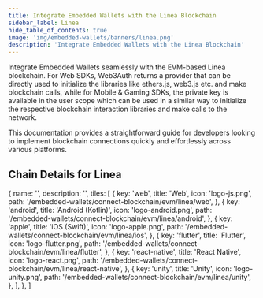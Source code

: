 ```yaml
---
title: Integrate Embedded Wallets with the Linea Blockchain
sidebar_label: Linea
hide_table_of_contents: true
image: 'img/embedded-wallets/banners/linea.png'
description: 'Integrate Embedded Wallets with the Linea Blockchain'
---
```



<SEO
  title="Integrate Embedded Wallets with the Linea Blockchain"
  description="Integrate Embedded Wallets with the Linea Blockchain"
  image="https://docs.metamask.io/img/embedded-wallets/banners/linea.png"
  slug="/embedded-wallets/connect-blockchain/evm/linea"
/>

Integrate Embedded Wallets seamlessly with the EVM-based Linea blockchain. For Web SDKs, Web3Auth returns a provider that can be directly used to initialize the libraries like ethers.js, web3.js etc. and make blockchain calls, while for Mobile & Gaming SDKs, the private key is available in the user scope which can be used in a similar way to initialize the respective blockchain interaction libraries and make calls to the network.

This documentation provides a straightforward guide for developers looking to implement blockchain connections quickly and effortlessly across various platforms.

## Chain Details for Linea

<ChainDetailsLinea />

  {
    name: '',
    description: '',
    tiles: [
      {
        key: 'web',
        title: 'Web',
        icon: 'logo-js.png',
        path: '/embedded-wallets/connect-blockchain/evm/linea/web',
      },
      {
        key: 'android',
        title: 'Android (Kotlin)',
        icon: 'logo-android.png',
        path: '/embedded-wallets/connect-blockchain/evm/linea/android',
      },
      {
        key: 'apple',
        title: 'iOS (Swift)',
        icon: 'logo-apple.png',
        path: '/embedded-wallets/connect-blockchain/evm/linea/ios',
      },
      {
        key: 'flutter',
        title: 'Flutter',
        icon: 'logo-flutter.png',
        path: '/embedded-wallets/connect-blockchain/evm/linea/flutter',
      },
      {
        key: 'react-native',
        title: 'React Native',
        icon: 'logo-react.png',
        path: '/embedded-wallets/connect-blockchain/evm/linea/react-native',
      },
      {
        key: 'unity',
        title: 'Unity',
        icon: 'logo-unity.png',
        path: '/embedded-wallets/connect-blockchain/evm/linea/unity',
      },
    ],
  },
]

<Tiles tileGroups={Linea} />
